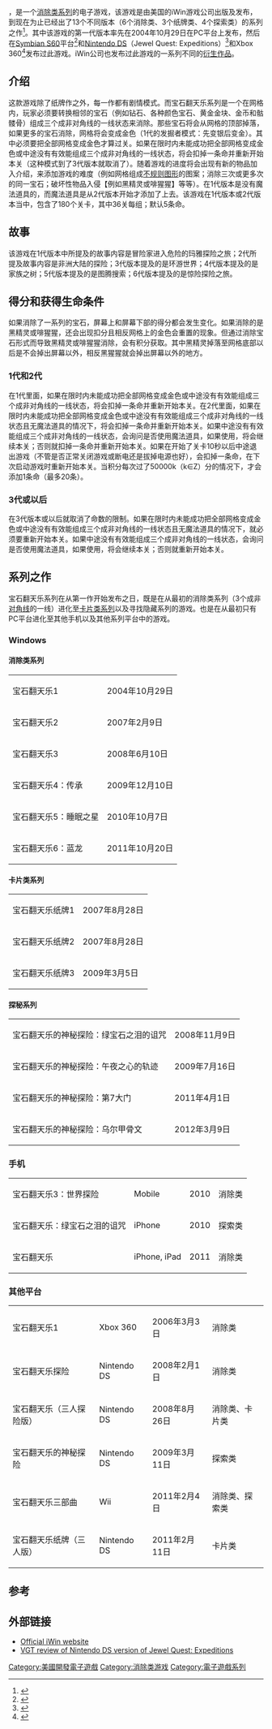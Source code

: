 {{NoteTA
| G1=Games
}}
{{Infobox VG series
| title = 宝石翻天乐系列
| image = [[File:Jewelquestcover.jpg|File:Jewelquestcover.jpg]]
| developer = iWin
| publisher = iWin
| released = '''PC'''<br>2004年10月29日<br>'''Mobile phone'''<br>2005年5月17日<br>'''Xbox Live Arcade'''<br>2006年3月8日
| genre = [[益智游戏|益智游戏]]
| modes = [[单人游戏|单人]], [[多人游戏|多人]]
| platforms = [[个人电脑|PC]], Macintosh, 手机, Xbox 360 ([[Xbox_Live_Arcade|XBLA]])
| media = 下载, [[Adobe_Flash|Flash]]
| input = [[键盘|键盘]], [[鼠标|鼠标]] and [[Xbox_360_components_and_accessories#Gamepad|Gamepad]]
| distributor = Various
| series = 宝石翻天乐系列
| designer =
| engine =
| version =
| ratings = [[Entertainment_Software_Rating_Board|ESRB]]: Everyone (E)
}}

{{vgname|宝石翻天乐系列|en=Jewel Quest|2=又称'''宝石探秘系列'''|bracket=no}}，是一个[[消除类游戏|消除类系列]]的电子游戏，该游戏是由美国的iWin游戏公司出版及发布，到现在为止已经出了13个不同版本（6个消除类、3个纸牌类、4个探索类）的系列之作<ref>{{Cite web |url=https://zone.msn.com/en/jewelquest/ |title=Jewel Quest Game Overview |access-date=2014-02-20 |archive-url=https://web.archive.org/web/20140225172631/https://zone.msn.com/en/jewelquest/ |archive-date=2014-02-25 |dead-url=yes }}</ref>。其中该游戏的第一代版本率先在2004年10月29日在PC平台上发布，然后在[[Symbian_S60|Symbian S60]]平台<ref>{{Cite web |url=http://www.freesymbiansoft.com/ShowDesc.aspx?iid=4834 |title=Jewel Quest Deluxe |access-date=2014-02-20 |archive-url=https://web.archive.org/web/20140223034920/http://www.freesymbiansoft.com/ShowDesc.aspx?iid=4834 |archive-date=2014-02-23 |dead-url=yes }}</ref>和[[Nintendo_DS|Nintendo DS]]（Jewel Quest: Expeditions）<ref>{{Cite web |url=http://www.amazon.co.uk/Jewel-Quest-Expeditions-Nintendo-DS/dp/B001CBVYAG |title=Jewel Quest Expeditions (Nintendo DS) |accessdate=2014-02-20 |archive-date=2014-02-27 |archive-url=https://web.archive.org/web/20140227002312/http://www.amazon.co.uk/Jewel-Quest-Expeditions-Nintendo-DS/dp/B001CBVYAG |dead-url=no }}</ref>和Xbox 360<ref>{{Cite web |url=http://www.ign.com/games/jewel-quest/xbox-360-777201 |title=Jewel Quest Review |accessdate=2014-02-20 |archive-date=2014-02-25 |archive-url=https://web.archive.org/web/20140225160313/http://www.ign.com/games/jewel-quest/xbox-360-777201 |dead-url=no }}</ref>发布过此游戏。iWin公司也发布过此游戏的一系列不同的[[衍生作品|衍生作品]]。

== 介绍 ==
这款游戏除了纸牌作之外，每一作都有剧情模式。而宝石翻天乐系列是一个在网格内，玩家必须要转换相邻的宝石（例如钻石、各种颜色宝石、黄金金块、金币和骷髅骨）组成三个成非对角线的一线状态来消除。那些宝石将会从网格的顶部掉落，如果更多的宝石消除，网格将会变成金色（1代的发掘者模式：先变银后变金）。其中必须要把全部网格变成金色才算过关。如果在限时内未能成功把全部网格变成金色或中途没有有效能组成三个成非对角线的一线状态，将会扣掉一条命并重新开始本关（这种模式到了3代版本就取消了）。随着游戏的进度将会出现有新的物品加入介绍，来添加游戏的难度（例如网格组成[[不规则图形|不规则图形]]的图案；消除三次或更多次的同一宝石；破坏性物品入侵【例如黑精灵或啡猩猩】等等）。在1代版本是没有魔法道具的，而魔法道具是从2代版本开始才添加了上去。该游戏在1代版本或2代版本当中，包含了180个关卡，其中36关每组；默认5条命。

== 故事 ==
该游戏在1代版本中所提及的故事内容是冒险家进入危险的玛雅探险之旅；2代所提及故事内容是非洲大陆的探险；3代版本提及的是环游世界；4代版本提及的是家族之树；5代版本提及的是图腾搜索；6代版本提及的是惊险探险之旅。

== 得分和获得生命条件==
如果消除了一系列的宝石，屏幕上和屏幕下部的得分都会发生变化。如果消除的是黑精灵或啡猩猩，还会出现扣分且相反网格上的金色会重置的现象。但通过消除宝石形式而导致黑精灵或啡猩猩消除，会有积分获取。其中黑精灵掉落至网格底部以后是不会掉出屏幕以外，相反黑猩猩就会掉出屏幕以外的地方。

===1代和2代===
在1代里面，如果在限时内未能成功把全部网格变成金色或中途没有有效能组成三个成非对角线的一线状态，将会扣掉一条命并重新开始本关。在2代里面，如果在限时内未能成功把全部网格变成金色或中途没有有效能组成三个成非对角线的一线状态且无魔法道具的情况下，将会扣掉一条命并重新开始本关。如果中途没有有效能组成三个成非对角线的一线状态，会询问是否使用魔法道具，如果使用，将会继续本关；否则就扣掉一条命并重新开始本关。如果在开始了关卡10秒以后中途退出游戏（不管是否正常关闭游戏或断电还是拔掉电源也好），会扣掉一条命，在下次启动游戏时重新开始本关。当积分每次过了50000k（k∈Z）分的情况下，才会添加1条命（最多20条）。

===3代或以后===
在3代版本或以后就取消了命数的限制。如果在限时内未能成功把全部网格变成金色或中途没有有效能组成三个成非对角线的一线状态且无魔法道具的情况下，就必须要重新开始本关。如果中途没有有效能组成三个成非对角线的一线状态，会询问是否使用魔法道具，如果使用，将会继续本关；否则就重新开始本关。

== 系列之作 ==

宝石翻天乐系列在从第一作开始发布之日，既是在从最初的消除类系列（3个成非[[对角线|对角线]]的一线）进化至[[卡片类游戏|卡片类系列]]以及寻找隐藏系列的游戏。也是在从最初只有PC平台进化至其他手机以及其他系列平台中的游戏。

===Windows ===
==== 消除类系列 ====
{| class="wikitable" style="text-align:right"
|-
| style="text-align:left" |宝石翻天乐1||2004年10月29日
|-
| style="text-align:left" |宝石翻天乐2||2007年2月9日
|-
| style="text-align:left" |宝石翻天乐3||2008年6月10日
|-
| style="text-align:left" |宝石翻天乐4：传承||2009年12月10日
|-
| style="text-align:left" |宝石翻天乐5：睡眠之星||2010年10月7日
|-
| style="text-align:left" |宝石翻天乐6：蓝龙||2011年10月20日
|}

==== 卡片类系列 ====
{| class="wikitable" style="text-align:right"
|-
| style="text-align:left" |宝石翻天乐纸牌1||2007年8月28日
|-
| style="text-align:left" |宝石翻天乐纸牌2||2007年8月28日
|-
| style="text-align:left" |宝石翻天乐纸牌3||2009年3月5日
|}

==== 探秘系列 ====
{| class="wikitable" style="text-align:right"
|-
| style="text-align:left" |宝石翻天乐的神秘探险：绿宝石之泪的诅咒||2008年11月9日
|-
| style="text-align:left" |宝石翻天乐的神秘探险：午夜之心的轨迹||2009年7月16日
|-
| style="text-align:left" |宝石翻天乐的神秘探险：第7大门||2011年4月1日
|-
| style="text-align:left" |宝石翻天乐的神秘探险：乌尔甲骨文||2012年3月9日
|}

=== 手机 ===
{| class="wikitable" style="text-align:right"
|-
| style="text-align:left" |宝石翻天乐3：世界探险||Mobile||2010||消除类
|-
| style="text-align:left" |宝石翻天乐：绿宝石之泪的诅咒||iPhone||2010||探索类
|-
| style="text-align:left" |宝石翻天乐||  iPhone, iPad||2011||消除类
|}

=== 其他平台 ===
{| class="wikitable" style="text-align:right"
|-
| style="text-align:left" |宝石翻天乐1||Xbox 360||2006年3月3日||消除类
|-
| style="text-align:left" |宝石翻天乐探险||Nintendo DS||2008年2月1日||消除类
|-
| style="text-align:left" |宝石翻天乐（三人探险版）||Nintendo DS||2008年8月26日||消除类、卡片类
|-
| style="text-align:left" |宝石翻天乐的神秘探险||Nintendo DS||2009年3月11日||探索类
|-
| style="text-align:left" |宝石翻天乐三部曲||Wii||2011年2月4日||消除类、探索类
|-
| style="text-align:left" |宝石翻天乐纸牌（三人版）||Nintendo DS||2011年2月11日||卡片类
|}

==参考==
{{reflist}}

== 外部链接 ==
* [https://web.archive.org/web/20200211050456/https://www.iwin.com/ Official iWin website]
* [http://www.videogametalk.com/review.php?ID=708 VGT review of Nintendo DS version of Jewel Quest: Expeditions]{{Wayback|url=http://www.videogametalk.com/review.php?ID=708 |date=20071222234425 }}

{{DEFAULTSORT:Jewel Quest}}
[[Category:美國開發電子遊戲|Category:美國開發電子遊戲]]
[[Category:消除类游戏|Category:消除类游戏]]
[[Category:電子遊戲系列|Category:電子遊戲系列]]